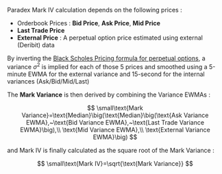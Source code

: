 Paradex Mark IV calculation depends on the following prices :

- Orderbook Prices : **Bid Price**, **Ask Price**, **Mid Price**
- **Last Trade Price**
- **External Price** : A perpetual option price estimated using external (Deribit) data

By inverting the [Black Scholes Pricing formula for perpetual options](https://docs.paradex.trade/trading/perpetual-options/pricing#pricing-functions), a variance $\sigma^2$ is implied for each of those 5 prices and smoothed using a 5-minute EWMA for the external variance and 15-second for the internal variances (Ask/Bid/Mid/Last)

The **Mark Variance** is then derived by combining the Variance EWMAs :

$$
\small\text{Mark Variance}=\text{Median}\big(\text{Median}\big(\text{Ask Variance EWMA},~\text{Bid Variance EWMA},~\text{Last Trade Variance EWMA}\big),\\ \text{Mid Variance EWMA},\\ \text{External Variance EWMA}\big)
$$

and Mark IV is finally calculated as the square root of the Mark Variance :

$$
\small\text{Mark IV}=\sqrt{\text{Mark Variance}}
$$

